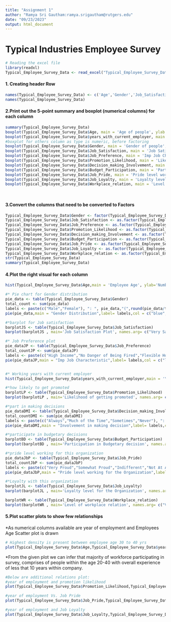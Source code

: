---
title: "Assignment 1"
author: "Ramya Sri Gautham:ramya.srigautham@rutgers.edu"
date: "09/23/2023"
output: html_document
---

# Typical Industries Employee Survey

```{r, message=FALSE}
# Reading the excel file
library(readxl)
Typical_Employee_Survey_Data <- read_excel("Typical_Employee_Survey_Data.xlsx",col_names = FALSE)


```


#### 1. Creating header Row
```{r}
names(Typical_Employee_Survey_Data) <- c('Age','Gender','Job_Satisfaction','Job_Preference','years_with_current_employer','Promotion_Likelihood','Decision_making_Involvement','Budget_Participation','Job_Pride','Job_Loyalty','Workplace_relation')
names(Typical_Employee_Survey_Data)


```


#### 2.Print out the 5-point summary and boxplot (numerical columns) for each column

```{r}
summary(Typical_Employee_Survey_Data)
boxplot(Typical_Employee_Survey_Data$Age, main = 'Age of people', ylab = 'Range of Age', col = 'Blue')
boxplot(Typical_Employee_Survey_Data$years_with_current_employer, main = 'Years with current Employer', ylab = 'Range of years', col = 'Blue')
#boxplot for others column as type is numeric, before factoring
boxplot(Typical_Employee_Survey_Data$Gender, main = 'Gender of people', ylab = 'Range of Gender from 1 to 2', col = 'Blue')
boxplot(Typical_Employee_Survey_Data$Job_Satisfaction, main = 'Job Satisfaction', ylab = 'Range of Satisfaction', col = 'Blue')
boxplot(Typical_Employee_Survey_Data$Job_Preference, main = 'Imp Job Characteristics', ylab = 'Range of Preference', col = 'Blue')
boxplot(Typical_Employee_Survey_Data$Promotion_Likelihood, main = 'Likelihood of getting promoted', ylab = 'Range of Promotion Likelihood', col = 'Blue')
boxplot(Typical_Employee_Survey_Data$Decision_making_Involvement, main = 'Involvement in making decision', ylab = 'Range of decision involvement', col = 'Blue')
boxplot(Typical_Employee_Survey_Data$Budget_Participation, main = 'Participation in Budgetary decision', ylab = 'Range of Budgetary Decision', col = 'Blue')
boxplot(Typical_Employee_Survey_Data$Job_Pride, main = 'Pride level working for the Organization', ylab = 'Range of pride level', col = 'Blue')
boxplot(Typical_Employee_Survey_Data$Job_Loyalty, main = 'Loyalty level for the Organization', ylab = 'Range of loyalty level', col = 'Blue')
boxplot(Typical_Employee_Survey_Data$Workplace_relation, main = 'Level of workplace relation', ylab = 'Range of relation level', col = 'Blue')




```


#### 3.Convert the columns that need to be converted to Factors

```{r}
Typical_Employee_Survey_Data$Gender <- factor(Typical_Employee_Survey_Data$Gender, levels = c(1, 2), labels = c("Male", "Female"))
Typical_Employee_Survey_Data$Job_Satisfaction <- as.factor(Typical_Employee_Survey_Data$Job_Satisfaction)
Typical_Employee_Survey_Data$Job_Preference <- as.factor(Typical_Employee_Survey_Data$Job_Preference)
Typical_Employee_Survey_Data$Promotion_Likelihood <- as.factor(Typical_Employee_Survey_Data$Promotion_Likelihood)
Typical_Employee_Survey_Data$Decision_making_Involvement <- as.factor(Typical_Employee_Survey_Data$Decision_making_Involvement)
Typical_Employee_Survey_Data$Budget_Participation <- as.factor(Typical_Employee_Survey_Data$Budget_Participation)
Typical_Employee_Survey_Data$Job_Pride <- as.factor(Typical_Employee_Survey_Data$Job_Pride)
Typical_Employee_Survey_Data$Job_Loyalty <- as.factor(Typical_Employee_Survey_Data$Job_Loyalty)
Typical_Employee_Survey_Data$Workplace_relation <- as.factor(Typical_Employee_Survey_Data$Workplace_relation)
str(Typical_Employee_Survey_Data)
summary(Typical_Employee_Survey_Data)

```


#### 4.Plot the right visual for each column

```{r}
hist(Typical_Employee_Survey_Data$Age,main = 'Employee Age', ylab='Number of Employees', xlab='Frequncy of Age',col='lightblue',border='black', xlim = c(20,70))

#* Pie chart for Gender distribution
pie_data <- table(Typical_Employee_Survey_Data$Gender)
total_count <- sum(pie_data)
labels <- paste(c("Male","Female"), ": ", pie_data,"(",round(pie_data/total_count*100,1),"%)")
pie(pie_data,main = "Gender Distribution",label= labels,col = c("blue", "pink"))

#*barplot for Job satisfaction
barplotJS <- table(Typical_Employee_Survey_Data$Job_Satisfaction)
barplot(barplotJS , main='Job Satisfaction Plot', names.arg= c("Very Satisfied","Moderately Satisfied","Dissatisfied","Very Dissatisfied"),ylab = 'count of Employees', xlab='Satisfaction level', col = 'lightBlue', ylim=c(0,70))

#* Job Preference plot
pie_dataJP <- table(Typical_Employee_Survey_Data$Job_Preference)
total_countJP <- sum(pie_dataJP)
labels <- paste(c("High Income","No Danger of Being Fired","Flexible Hours","Opportunities for Advancement","Enjoying the Work"), ": ", pie_dataJP,"(",round(pie_dataJP/total_countJP*100,1),"%)")
pie(pie_dataJP,main = "Imp Job Characteristic",label= labels,col = c("lightblue", "pink",'grey','lightgreen','yellow'))


#* Working years with current employer
hist(Typical_Employee_Survey_Data$years_with_current_employer,main = 'Years with current Employer', ylab = 'Number of Employees', col = 'lightBlue', xlab='Range of Experience', xlim=c(0,60),ylim=c(0,70))

#*how likely to get promoted
barplotLP <- table(Typical_Employee_Survey_Data$Promotion_Likelihood)
barplot(barplotLP , main='Likelihood of getting promoted', names.arg= c("Very Likely","Likely","Not Sure","Unlikely","Very Unlikely"),ylab = 'Number of Employees', xlab='likelihood level', col = 'lightBlue')

#*part in making decisions
pie_dataDMI <- table(Typical_Employee_Survey_Data$Decision_making_Involvement)
total_countDMI <- sum(pie_dataDMI)
labels <- paste(c("Always","Much of the Time","Sometimes","Never"), ": ", pie_dataDMI,"(",round(pie_dataDMI/total_countDMI*100,1),"%)")
pie(pie_dataDMI,main = "Involvement in making decision",label= labels,col = c("purple", "white",'black','brown','maroon'))

#*participate in budgetary decisions
barplotBD <- table(Typical_Employee_Survey_Data$Budget_Participation)
barplot(barplotBD , main='Participation in Budgetary decision', names.arg= c("Yes","No"),ylab = 'Number of Employees', xlab='Budgetary decision', col = 'lightBlue', ylim=c(0,70))

#*pride level working for this organization
pie_dataJbP <- table(Typical_Employee_Survey_Data$Job_Pride)
total_countJbP <- sum(pie_dataJbP)
labels <- paste(c("Very Proud","Somewhat Proud","Indifferent","Not At All Proud"), ": ", pie_dataJbP,"(",round(pie_dataJbP/total_countJbP*100,1),"%)")
pie(pie_dataJbP,main = "Pride level working for the Organization",label= labels,col = c("lightblue", "pink",'grey','lightgreen'))

#*Loyalty with this organization
barplotJL <- table(Typical_Employee_Survey_Data$Job_Loyalty)
barplot(barplotJL , main='Loyalty level for the Organization', names.arg= c("Very Likely","Likely","Not Sure","Unlikely","Very Unlikely"),ylab = 'Number of Employees', xlab='Loyalty Level', ylim=c(0,70))

barplotWR <- table(Typical_Employee_Survey_Data$Workplace_relation)
barplot(barplotWR , main='Level of workplace relation', names.arg= c("Very Good","Good","So So","Bad"),ylab = 'Number of Employees', xlab='Work relation Level', ylim=c(0,60))

```

#### 5.Plot scatter plots to show few relationships

*As numerical columns available are year of employment and Employees Age Scatter plot is drawn
```{r}
# Highest density is present between employee age 30 to 40 yrs
plot(Typical_Employee_Survey_Data$Age,Typical_Employee_Survey_Data$years_with_current_employer, main="Employee Age VS. year of employment", xlab="Employee Age", ylab="year of employment",col='lightgreen',pch=19)
```

*From the given plot we can infer that majority of workforce participating in survey, 
comprises of people within the age 20-40 with overall experience of less that 10 years within company.

```{r}
#Below are additional relations plot:
#year of employment and promotion likelihood
plot(Typical_Employee_Survey_Data$Promotion_Likelihood,Typical_Employee_Survey_Data$years_with_current_employer, main="year of employment VS. promotion likelihood", xlab="Promotion likelihood Rating 1 being Very Likely", ylab="year of employment",col='lightgreen')

#year of employment Vs. Job Pride
plot(Typical_Employee_Survey_Data$Job_Pride,Typical_Employee_Survey_Data$years_with_current_employer, main="year of employment VS. Job Pride", xlab="Job Pride Rating 1 being Very Proud", ylab="year of employment",col='lightBlue')

#year of employment and Job Loyalty
plot(Typical_Employee_Survey_Data$Job_Loyalty,Typical_Employee_Survey_Data$years_with_current_employer, main="year of employment Vs. Job Loyalty", xlab="Job Loyalty 1 being Very Likely", ylab="Years of Employment",col='lightgreen')










```
